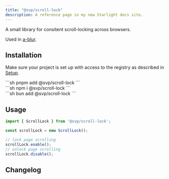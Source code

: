 ```yaml
---
title: "@svp/scroll-lock"
description: A reference page in my new Starlight docs site.
---
```



A small library for consitent scroll-locking across browsers.

Used in [a-blur](/sv-frontend-library/mono/elements/a-blur/).

## Installation

Make sure your project is set up with access to the registry as described in [Setup](/sv-frontend-library/mono/setup).

<Command>
  <div slot="pnpm">
    ```sh
    pnpm add @svp/scroll-lock
    ```
  </div>
  <div slot="npm">
    ```sh
    npm i @svp/scroll-lock
    ```
  </div>
  <div slot="bun">
    ```sh
    bun add @svp/scroll-lock
    ```
  </div>
</Command>

## Usage

```ts
import { ScrollLock } from '@svp/scroll-lock';

const scrollLock = new ScrollLock();

// lock page scrolling
scrollLock.enable();
// unlock page scrolling
scrollLock.disable();
```

## Changelog

<Changelog package="components" />
